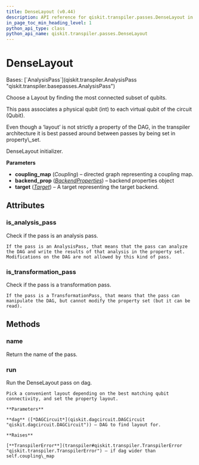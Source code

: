 ```yaml
---
title: DenseLayout (v0.44)
description: API reference for qiskit.transpiler.passes.DenseLayout in qiskit v0.44
in_page_toc_min_heading_level: 1
python_api_type: class
python_api_name: qiskit.transpiler.passes.DenseLayout
---
```


# DenseLayout

<Class id="qiskit.transpiler.passes.DenseLayout" isDedicatedPage={true} github="https://github.com/qiskit/qiskit/tree/stable/0.25/qiskit/transpiler/passes/layout/dense_layout.py" signature="qiskit.transpiler.passes.DenseLayout(*args, **kwargs)" modifiers="class">
  Bases: [`AnalysisPass`](qiskit.transpiler.AnalysisPass "qiskit.transpiler.basepasses.AnalysisPass")

  Choose a Layout by finding the most connected subset of qubits.

  This pass associates a physical qubit (int) to each virtual qubit of the circuit (Qubit).

  <Admonition title="Note" type="note">
    Even though a ‘layout’ is not strictly a property of the DAG, in the transpiler architecture it is best passed around between passes by being set in property\_set.
  </Admonition>

  DenseLayout initializer.

  **Parameters**

  *   **coupling\_map** (*Coupling*) – directed graph representing a coupling map.
  *   **backend\_prop** ([*BackendProperties*](qiskit.providers.models.BackendProperties "qiskit.providers.models.BackendProperties")) – backend properties object
  *   **target** ([*Target*](qiskit.transpiler.Target "qiskit.transpiler.Target")) – A target representing the target backend.

  ## Attributes

  ### is\_analysis\_pass

  <Attribute id="qiskit.transpiler.passes.DenseLayout.is_analysis_pass">
    Check if the pass is an analysis pass.

    If the pass is an AnalysisPass, that means that the pass can analyze the DAG and write the results of that analysis in the property set. Modifications on the DAG are not allowed by this kind of pass.
  </Attribute>

  ### is\_transformation\_pass

  <Attribute id="qiskit.transpiler.passes.DenseLayout.is_transformation_pass">
    Check if the pass is a transformation pass.

    If the pass is a TransformationPass, that means that the pass can manipulate the DAG, but cannot modify the property set (but it can be read).
  </Attribute>

  ## Methods

  ### name

  <Function id="qiskit.transpiler.passes.DenseLayout.name" signature="name()">
    Return the name of the pass.
  </Function>

  ### run

  <Function id="qiskit.transpiler.passes.DenseLayout.run" signature="run(dag)">
    Run the DenseLayout pass on dag.

    Pick a convenient layout depending on the best matching qubit connectivity, and set the property layout.

    **Parameters**

    **dag** ([*DAGCircuit*](qiskit.dagcircuit.DAGCircuit "qiskit.dagcircuit.DAGCircuit")) – DAG to find layout for.

    **Raises**

    [**TranspilerError**](transpiler#qiskit.transpiler.TranspilerError "qiskit.transpiler.TranspilerError") – if dag wider than self.coupling\_map
  </Function>
</Class>

